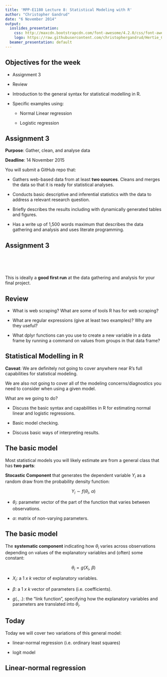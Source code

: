 ```yaml
---
title: 'MPP-E1180 Lecture 8: Statistical Modeling with R'
author: "Christopher Gandrud"
date: "6 November 2014"
output:
  ioslides_presentation:
    css: http://maxcdn.bootstrapcdn.com/font-awesome/4.2.0/css/font-awesome.min.css
    logo: https://raw.githubusercontent.com/christophergandrud/Hertie_Collab_Data_Science/master/img/HertieCollaborativeDataLogo_v1.png
  beamer_presentation: default
---
```


## <i class="fa fa-arrow-circle-o-up"></i> Objectives for the week

- Assignment 3

- Review

- Introduction to the general syntax for statistical modelling in R.

- Specific examples using:

    + Normal Linear regression

    + Logistic regression

## Assignment 3

**Purpose**: Gather, clean, and analyse data

**Deadline**: 14 November 2015

You will submit a GitHub repo that:

- Gathers web-based data from at least **two sources**. Cleans and merges the
data so that it is ready for statistical analyses.

- Conducts basic descriptive and inferential statistics with the data to address
a relevant research question.

- Briefly describes the results including with dynamically generated tables and
figures.

- Has a write up of 1,500 words maximum that describes the data gathering and analysis
and uses literate programming.

## Assignment 3

<br>
<br>
<br>

This is ideally a **good first run** at the data gathering and analysis for your
final project.

## Review

- What is web scraping? What are some of tools R has for web scraping?

- What are regular expressions (give at least two examples)? Why are they useful?

- What dplyr functions can you use to create a new variable in a data frame by
running a command on values from groups in that data frame?

## Statistical Modelling in R

**Caveat**: We are definitely not going to cover anywhere near R's full
capabilities for statistical modeling.

We are also not going to cover all of the modeling concerns/diagnostics you need
to consider when using a given model.

<i class="fa fa-question"></i> What are we going to do?

- Discuss the basic syntax and capabilities in R for estimating normal linear
and logistic regressions.

- Basic model checking.

- Discuss basic ways of interpreting results.

## The basic model

Most statistical models you will likely estimate are from a general class that
has **two parts**:

**Stocastic Component** that generates the dependent variable $Y_{i}$ as a
random draw from the probability density function:

$$
Y_{i} \sim f(\theta_{i},\: \alpha)
$$

- $\theta_{i}$: parameter vector of the part of the function that varies between observations.

- $\alpha$: matrix of non-varying parameters.

## The basic model

The **systematic component** indicating how $\theta_{i}$ varies across
observations depending on values of the explanatory variables and (often)
some constant:

$$
\theta_{i} = g(X_{i},\: \beta)
$$

- $X_{i}$: a $1\: x\: k$ vector of explanatory variables.

- $\beta$: a $1\: x\: k$ vector of parameters (i.e. coefficients).

- $g(.,\: .)$: the "link function", specifying how the explanatory
variables and parameters are translated into $\theta_{i}$.

## Today

Today we will cover two variations of this general model:

- linear-normal regression (i.e. ordinary least squares)

- logit model

## Linear-normal regression
